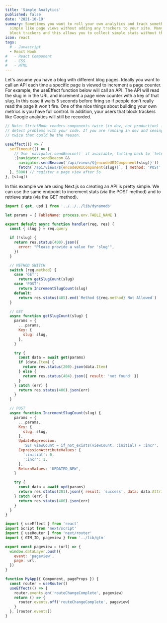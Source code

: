 ```yaml
---
title: 'Simple Analytics'
published: false
date: '2021-10-19'
summary: Sometimes you want to roll your own analytics and track something
  simple like page views without adding any trackers to your site. Many people
  block trackers and this allows you to collect simple stats without them.
icon: react
tags:
  # - Javascript
  - React Hook
#   - React Component
#   - CSS
#   - HTML
---
```


<Step number={1} title="How to increment a page view counter" />

Let's assume you have a blog with different blog pages. Ideally you want to call an API each time a specific page is viewed to increment a page counter. For example, the useEffect function below will call an API. The API will read the slug in in the URL and increment a page view counter with a key of that slug. In this case it waits 5 seconds before firing so if people don't really read the page it won't fire. One of the nice things about building your own metrics is you have full control. In addition, your users that block trackers like Google analytics will still be recorded.

<CodeBlock>

```js
// Note: StrictMode renders components twice (in dev, not production) in order to
// detect problems with your code. If you are running in dev and seeing this trigger
// twice that could be the reason.

useEffect(() => {
  setTimeout(() => {
    // Use `navigator.sendBeacon()` if available, falling back to `fetch()`.
    ;(navigator.sendBeacon &&
      navigator.sendBeacon(`/api/views/${encodeURIComponent(slug)}`)) ||
      fetch(`/api/views/${encodeURIComponent(slug)}`, { method: 'POST' })
  }, 5000) // register a page view after 5s
}, [slug])
```

</CodeBlock>

<Step number={2} title="Create the API" />

In this example we are using Next.js so creating an API is pretty simple. We can use the same endpoint to increment stats (via the POST method) and to retrieve stats (via the GET method).

<CodeBlock>

```js
import { get, upd } from '../../../lib/dynamodb'

let params = { TableName: process.env.TABLE_NAME }

export default async function handler(req, res) {
  const { slug } = req.query

  if (!slug) {
    return res.status(400).json({
      error: "Please provide a value for 'slug'",
    })
  }

  // METHOD SWITCH
  switch (req.method) {
    case 'GET':
      return getSlugCount(slug)
    case 'POST':
      return IncrementSlugCount(slug)
    default:
      return res.status(405).end(`Method ${req.method} Not Allowed`)
  }

  // GET
  async function getSlugCount(slug) {
    params = {
      ...params,
      Key: {
        slug: slug,
      },
    }

    try {
      const data = await get(params)
      if (data.Item) {
        return res.status(200).json(data.Item)
      } else {
        return res.status(404).json({ result: 'not found' })
      }
    } catch (err) {
      return res.status(400).json(err)
    }
  }

  // POST
  async function IncrementSlugCount(slug) {
    params = {
      ...params,
      Key: {
        slug: slug,
      },
      UpdateExpression:
        'SET viewCount = if_not_exists(viewCount, :initial) + :incr',
      ExpressionAttributeValues: {
        ':initial': 0,
        ':incr': 1,
      },
      ReturnValues: 'UPDATED_NEW',
    }

    try {
      const data = await upd(params)
      return res.status(201).json({ result: 'success', data: data.Attributes })
    } catch (err) {
      return res.status(400).json(err)
    }
  }
}
```

</CodeBlock>

```js
import { useEffect } from 'react'
import Script from 'next/script'
import { useRouter } from 'next/router'
import { GTM_ID, pageview } from '../lib/gtm'

export const pageview = (url) => {
  window.dataLayer.push({
    event: 'pageview',
    page: url,
  })
}

function MyApp({ Component, pageProps }) {
  const router = useRouter()
  useEffect(() => {
    router.events.on('routeChangeComplete', pageview)
    return () => {
      router.events.off('routeChangeComplete', pageview)
    }
  }, [router.events])
}
```
